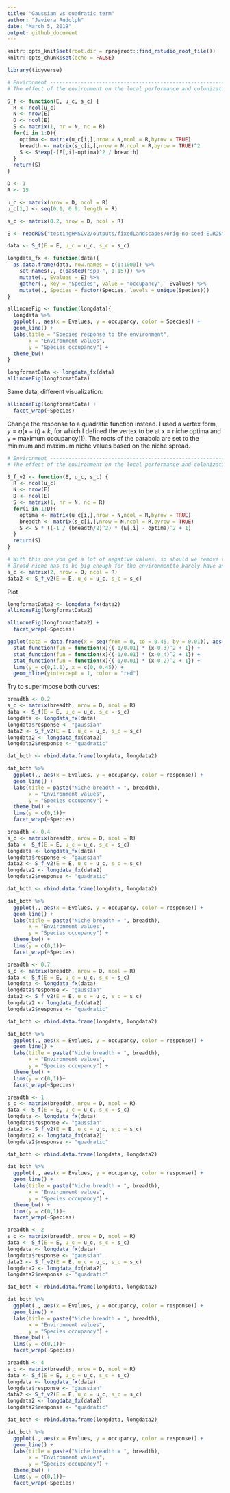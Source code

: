 ```yaml
---
title: "Gaussian vs quadratic term"
author: "Javiera Rudolph"
date: "March 5, 2019"
output: github_document
---
```


```r
knitr::opts_knit$set(root.dir = rprojroot::find_rstudio_root_file())
knitr::opts_chunk$set(echo = FALSE)

library(tidyverse)
```


```r
# Environment -------------------------------------------------------------
# The effect of the environment on the local performance and colonization

S_f <- function(E, u_c, s_c) {
  R <- ncol(u_c)
  N <- nrow(E)
  D <- ncol(E)
  S <- matrix(1, nr = N, nc = R)
  for(i in 1:D){
    optima <- matrix(u_c[i,],nrow = N,ncol = R,byrow = TRUE)
    breadth <- matrix(s_c[i,],nrow = N,ncol = R,byrow = TRUE)^2
    S <- S*exp(-(E[,i]-optima)^2 / breadth)
  }
  return(S)
}
```


```r

D <- 1
R <- 15

u_c <- matrix(nrow = D, ncol = R)
u_c[1,] <- seq(0.1, 0.9, length = R)

s_c <- matrix(0.2, nrow = D, ncol = R)

E <- readRDS("testingHMSCv2/outputs/fixedLandscapes/orig-no-seed-E.RDS")
```


```r
data <- S_f(E = E, u_c = u_c, s_c = s_c)
```



```r
longdata_fx <- function(data){
  as.data.frame(data, row.names = c(1:1000)) %>% 
    set_names(., c(paste0("spp-", 1:15))) %>% 
    mutate(., Evalues = E) %>% 
    gather(., key = "Species", value = "occupancy", -Evalues) %>% 
    mutate(., Species = factor(Species, levels = unique(Species)))
}

```



```r
allinoneFig <- function(longdata){
  longdata %>% 
  ggplot(., aes(x = Evalues, y = occupancy, color = Species)) +
  geom_line() +
  labs(title = "Species response to the environment",
       x = "Environment values", 
       y = "Species occupancy") +
  theme_bw()
}

```

```r
longformatData <- longdata_fx(data)
allinoneFig(longformatData)
```


Same data, different visualization:

```r

allinoneFig(longformatData) +
  facet_wrap(~Species)
```



Change the response to a quadratic function instead. I used a vertex form, $y = a(x-h) + k$, for which I defined the vertex to be at x = niche optima and y = maximum occupancy(1). The roots of the parabola are set to the minimum and maximum niche values based on the niche spread.


```r
# Environment -------------------------------------------------------------
# The effect of the environment on the local performance and colonization

S_f_v2 <- function(E, u_c, s_c) {
  R <- ncol(u_c)
  N <- nrow(E)
  D <- ncol(E)
  S <- matrix(1, nr = N, nc = R)
  for(i in 1:D){
    optima <- matrix(u_c[i,],nrow = N,ncol = R,byrow = TRUE)
    breadth <- matrix(s_c[i,],nrow = N,ncol = R,byrow = TRUE)
    S <- S * ((-1 / (breadth/2)^2) * (E[,i] - optima)^2 + 1)
  }
  return(S)
}
```

```r
# With this one you get a lot of negative values, so should we remove them, or just make them 0?
# Broad niche has to be big enough for the environmentto barely have an effect. A higher number would look closer to the curves above with a gaussian response. 
s_c <- matrix(2, nrow = D, ncol = R)
data2 <- S_f_v2(E = E, u_c = u_c, s_c = s_c)

```

Plot

```r
longformatData2 <- longdata_fx(data2)
allinoneFig(longformatData2)
```


```r
allinoneFig(longformatData2) +
  facet_wrap(~Species)
```

```r

ggplot(data = data.frame(x = seq(from = 0, to = 0.45, by = 0.01)), aes(x = x)) +
  stat_function(fun = function(x){(-1/0.01) * (x-0.3)^2 + 1}) +
  stat_function(fun = function(x){(-1/0.01) * (x-0.4)^2 + 1}) +
  stat_function(fun = function(x){(-1/0.01) * (x-0.2)^2 + 1}) +
  lims(y = c(0,1.1), x = c(0, 0.45)) +
  geom_hline(yintercept = 1, color = "red")

```


Try to superimpose both curves:


```r
breadth <- 0.2
s_c <- matrix(breadth, nrow = D, ncol = R)
data <- S_f(E = E, u_c = u_c, s_c = s_c)
longdata <- longdata_fx(data)
longdata$response <- "gaussian"
data2 <- S_f_v2(E = E, u_c = u_c, s_c = s_c)
longdata2 <- longdata_fx(data2)
longdata2$response <- "quadratic"

dat_both <- rbind.data.frame(longdata, longdata2)

dat_both %>% 
  ggplot(., aes(x = Evalues, y = occupancy, color = response)) +
  geom_line() +
  labs(title = paste("Niche breadth = ", breadth),
       x = "Environment values", 
       y = "Species occupancy") +
  theme_bw() +
  lims(y = c(0,1))+
  facet_wrap(~Species)
```
```r
breadth <- 0.4
s_c <- matrix(breadth, nrow = D, ncol = R)
data <- S_f(E = E, u_c = u_c, s_c = s_c)
longdata <- longdata_fx(data)
longdata$response <- "gaussian"
data2 <- S_f_v2(E = E, u_c = u_c, s_c = s_c)
longdata2 <- longdata_fx(data2)
longdata2$response <- "quadratic"

dat_both <- rbind.data.frame(longdata, longdata2)

dat_both %>% 
  ggplot(., aes(x = Evalues, y = occupancy, color = response)) +
  geom_line() +
  labs(title = paste("Niche breadth = ", breadth),
       x = "Environment values", 
       y = "Species occupancy") +
  theme_bw() +
  lims(y = c(0,1))+
  facet_wrap(~Species)
```

```r
breadth <- 0.7
s_c <- matrix(breadth, nrow = D, ncol = R)
data <- S_f(E = E, u_c = u_c, s_c = s_c)
longdata <- longdata_fx(data)
longdata$response <- "gaussian"
data2 <- S_f_v2(E = E, u_c = u_c, s_c = s_c)
longdata2 <- longdata_fx(data2)
longdata2$response <- "quadratic"

dat_both <- rbind.data.frame(longdata, longdata2)

dat_both %>% 
  ggplot(., aes(x = Evalues, y = occupancy, color = response)) +
  geom_line() +
  labs(title = paste("Niche breadth = ", breadth),
       x = "Environment values", 
       y = "Species occupancy") +
  theme_bw() +
  lims(y = c(0,1))+
  facet_wrap(~Species)
```


```r
breadth <- 1
s_c <- matrix(breadth, nrow = D, ncol = R)
data <- S_f(E = E, u_c = u_c, s_c = s_c)
longdata <- longdata_fx(data)
longdata$response <- "gaussian"
data2 <- S_f_v2(E = E, u_c = u_c, s_c = s_c)
longdata2 <- longdata_fx(data2)
longdata2$response <- "quadratic"

dat_both <- rbind.data.frame(longdata, longdata2)

dat_both %>% 
  ggplot(., aes(x = Evalues, y = occupancy, color = response)) +
  geom_line() +
  labs(title = paste("Niche breadth = ", breadth),
       x = "Environment values", 
       y = "Species occupancy") +
  theme_bw() +
  lims(y = c(0,1))+
  facet_wrap(~Species)
```

```r
breadth <- 2
s_c <- matrix(breadth, nrow = D, ncol = R)
data <- S_f(E = E, u_c = u_c, s_c = s_c)
longdata <- longdata_fx(data)
longdata$response <- "gaussian"
data2 <- S_f_v2(E = E, u_c = u_c, s_c = s_c)
longdata2 <- longdata_fx(data2)
longdata2$response <- "quadratic"

dat_both <- rbind.data.frame(longdata, longdata2)

dat_both %>% 
  ggplot(., aes(x = Evalues, y = occupancy, color = response)) +
  geom_line() +
  labs(title = paste("Niche breadth = ", breadth),
       x = "Environment values", 
       y = "Species occupancy") +
  theme_bw() +
  lims(y = c(0,1))+
  facet_wrap(~Species)
```


```r
breadth <- 4
s_c <- matrix(breadth, nrow = D, ncol = R)
data <- S_f(E = E, u_c = u_c, s_c = s_c)
longdata <- longdata_fx(data)
longdata$response <- "gaussian"
data2 <- S_f_v2(E = E, u_c = u_c, s_c = s_c)
longdata2 <- longdata_fx(data2)
longdata2$response <- "quadratic"

dat_both <- rbind.data.frame(longdata, longdata2)

dat_both %>% 
  ggplot(., aes(x = Evalues, y = occupancy, color = response)) +
  geom_line() +
  labs(title = paste("Niche breadth = ", breadth),
       x = "Environment values", 
       y = "Species occupancy") +
  theme_bw() +
  lims(y = c(0,1))+
  facet_wrap(~Species)
```